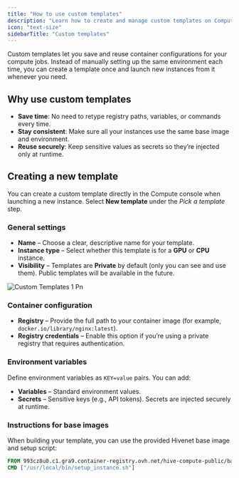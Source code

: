 ```yaml
---
title: "How to use custom templates"
description: "Learn how to create and manage custom templates on Compute with Hivenet for reusable container configurations."
icon: "text-size"
sidebarTitle: "Custom templates"
---
```


Custom templates let you save and reuse container configurations for your compute jobs. Instead of manually setting up the same environment each time, you can create a template once and launch new instances from it whenever you need.

## Why use custom templates

- **Save time**: No need to retype registry paths, variables, or commands every time.
- **Stay consistent**: Make sure all your instances use the same base image and environment.
- **Reuse securely**: Keep sensitive values as secrets so they’re injected only at runtime.

## Creating a new template

You can create a custom template directly in the Compute console when launching a new instance. Select **New template** under the _Pick a template_ step.

### General settings

- **Name** – Choose a clear, descriptive name for your template.
- **Instance type** – Select whether this template is for a **GPU** or **CPU** instance.
- **Visibility** – Templates are **Private** by default (only you can see and use them). Public templates will be available in the future.

![Custom Templates 1 Pn](/images/custom-templates-1.png)

### Container configuration

- **Registry** – Provide the full path to your container image (for example, `docker.io/library/nginx:latest`).
- **Registry credentials** – Enable this option if you’re using a private registry that requires authentication.

### Environment variables

Define environment variables as `KEY=value` pairs. You can add:

- **Variables** – Standard environment values.
- **Secrets** – Sensitive keys (e.g., API tokens). Secrets are injected securely at runtime.

### Instructions for base images

When building your template, you can use the provided Hivenet base image and setup script:

```dockerfile
FROM 993cz8u0.c1.gra9.container-registry.ovh.net/hive-compute-public/base-ubuntu:latest
CMD ["/usr/local/bin/setup_instance.sh"]
```